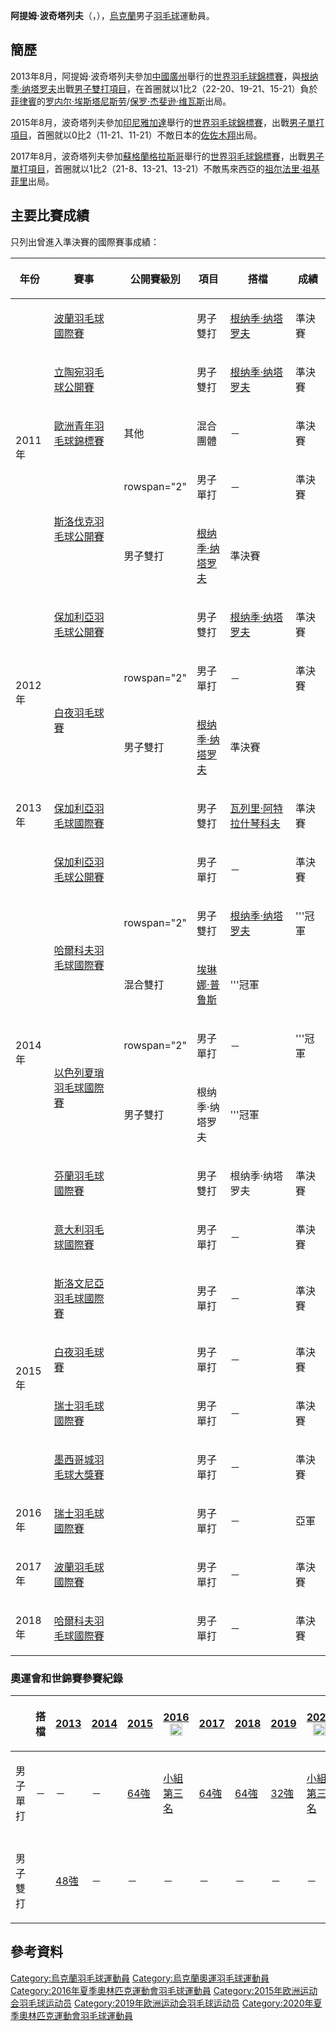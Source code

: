 {{noteTA|G1=Badminton}}
{{Infobox 羽球選手
| playername              = 阿提姆·波奇塔列夫<br/>{{lang|en|Artem Pochtarev}}
| image                   = TOTAL BWF World Champs 2015 Day 2 Artem Pochtarev.jpg
| size                    = 200px
| caption                 = 
| birth_name              = 
| date_of_birth           = {{birth_date_and_age|1993|7|24}}<ref name="15Baku">{{cite web|title=Athletes - Ukraine UKR - Artem Pochtarev|url=http://www.baku2015.com/athletes/athlete=pochtarev-artem-1019348/index.html?intcmp=athletes-hub|publisher=Baku 2015 European Games official website|access-date=2015-06-19|archive-url=https://web.archive.org/web/20150619093952/http://www.baku2015.com/athletes/athlete=pochtarev-artem-1019348/index.html?intcmp=athletes-hub|archive-date=2015-06-19|dead-url=yes}}{{en}}</ref>
| place_of_birth          = {{UKR}}[[卢甘斯克|卢甘斯克]]<ref name="15Baku"/>
| height                  = {{height|m=1.84}}<ref name="15Baku"/>
| weight                  = {{weight|kg=80}}<ref name="15Baku"/>
| event                   = 男子單打、男子雙打
| country                 = {{UKR}}
| years_started           = 
| handedness              = 
| coach                   = [[Gennadiy_Makhnovskiy|Gennadiy Makhnovskiy]]<ref name="15Baku"/>
| highest_ranking         = 第62位（男單）
| date_of_highest_ranking = 2016年5月5日<ref name="ranking">[http://bwfcontent.tournamentsoftware.com/ranking/player.aspx?id=11138&player=143603 BWF World Ranking - Ranking of Artem POCHTAREV (20301)] {{Wayback|url=http://bwfcontent.tournamentsoftware.com/ranking/player.aspx?id=11138&player=143603 |date=20170305013238 }}{{en}}</ref>
| current_ranking         = 第62位（男單）<br/>第83位（男雙-[[根纳季·纳塔罗夫|纳塔罗夫]]）<br/>第197位（男雙-[[伊斯托克·乌特鲁萨|乌特鲁萨]]）<br/>第626位（男雙-[[Valery_Famin|Famin]]）
| date_of_current_ranking = 2016年5月5日<ref>[http://bwfcontent.tournamentsoftware.com/ranking/category.aspx?id=11138&category=472 BWF World Ranking - BWF世界排名榜 (5/5/2016) - Men's singles]{{en}}</ref><ref>[http://bwfcontent.tournamentsoftware.com/ranking/category.aspx?id=11138&category=474 BWF World Ranking - BWF世界排名榜 (5/5/2016) - Men's doubles]{{en}}</ref>
| played                  = 100勝–77負（男單）<br/>72勝–59負（男雙）<br/>5勝–0負（混雙）
| titles                  = 
| bwf_profile             = 3E3B9E71-9BDA-49C2-8B38-CCA6C87172E7
| bwf_id                  = 20301
| updated                 = 2016年5月8日
}}
{{MedalTableTop}}
{{MedalSport | 男子[[羽毛球|羽毛球]]}}
{{MedalCountry | {{UKR}}}}
{{MedalCompetition | [[歐洲青年羽毛球錦標賽|歐洲青年羽毛球錦標賽]]}}
{{MedalBronze| [[2011年歐洲青年羽毛球錦標賽|2011年 萬塔]] | 混合團體 }}
{{MedalBottom}}
'''阿提姆·波奇塔列夫'''（{{lang|en|'''Artem Pochtarev'''}}，{{bd|1993年|7月24日}}），[[烏克蘭|烏克蘭]]男子[[羽毛球|羽毛球]]運動員。

==簡歷==
2013年8月，阿提姆·波奇塔列夫參加[[中國|中國]][[廣州|廣州]]舉行的[[2013年世界羽毛球錦標賽|世界羽毛球錦標賽]]，與[[根纳季·纳塔罗夫|根纳季·纳塔罗夫]]出戰[[2013年世界羽毛球錦標賽男子雙打項目|男子雙打項目]]，在首圈就以1比2（22-20、19-21、15-21）負於[[菲律賓|菲律賓]]的[[罗内尔·埃斯塔尼斯劳|罗内尔·埃斯塔尼斯劳]]/[[保罗·杰斐逊·维瓦斯|保罗·杰斐逊·维瓦斯]]出局。

2015年8月，波奇塔列夫參加[[印尼|印尼]][[雅加達|雅加達]]舉行的[[2015年世界羽毛球錦標賽|世界羽毛球錦標賽]]，出戰[[2015年世界羽毛球錦標賽男子單打項目|男子單打項目]]，首圈就以0比2（11-21、11-21）不敵日本的[[佐佐木翔|佐佐木翔]]出局。

2017年8月，波奇塔列夫參加[[蘇格蘭|蘇格蘭]][[格拉斯哥|格拉斯哥]]舉行的[[2017年世界羽毛球錦標賽|世界羽毛球錦標賽]]，出戰[[2017年世界羽毛球錦標賽男子單打項目|男子單打項目]]，首圈就以1比2（21-8、13-21、13-21）不敵馬來西亞的[[祖尔法里·祖基菲里|祖尔法里·祖基菲里]]出局。

==主要比賽成績==
只列出曾進入準決賽的國際賽事成績：
{| class=wikitable style="text-align:center; font-size:small;" 
!width="50"|年份
!width="180"|賽事
!width="80"|公開賽級別
!width="60"|項目
!width="150"|搭檔
!width="50"|成績
|-
!rowspan="5"|2011年
|[[2011年波蘭羽毛球國際賽|波蘭羽毛球國際賽]]
|{{BWFIC}}
|男子雙打
|[[根纳季·纳塔罗夫|根纳季·纳塔罗夫]]
|bgcolor="#b8860b"|準決賽
|-
|[[2011年立陶宛羽毛球公開賽|立陶宛羽毛球公開賽]]
|{{BWFIS}}
|男子雙打
|[[根纳季·纳塔罗夫|根纳季·纳塔罗夫]]
|bgcolor="#b8860b"|準決賽
|-
|[[2011年歐洲青年羽毛球錦標賽|歐洲青年羽毛球錦標賽]]
|其他
|混合團體
|－
|bgcolor="#b8860b"|準決賽
|-
|rowspan="2"|[[2011年斯洛伐克羽毛球公開賽|斯洛伐克羽毛球公開賽]]
|rowspan="2" {{BWFIS}}
|男子單打
|－
|bgcolor="#b8860b"|準決賽
|-
|男子雙打
|[[根纳季·纳塔罗夫|根纳季·纳塔罗夫]]
|bgcolor="#b8860b"|準決賽
|-
!rowspan="3"|2012年
|[[2012年保加利亞羽毛球公開賽|保加利亞羽毛球公開賽]]
|{{BWFIS}}
|男子雙打
|[[根纳季·纳塔罗夫|根纳季·纳塔罗夫]]
|bgcolor="#b8860b"|準決賽
|-
|rowspan="2"|[[2012年白夜羽毛球賽|白夜羽毛球賽]]
|rowspan="2" {{BWFIC}}
|男子單打
|－
|bgcolor="#b8860b"|準決賽
|-
|男子雙打
|[[根纳季·纳塔罗夫|根纳季·纳塔罗夫]]
|bgcolor="#b8860b"|準決賽
|-
!rowspan="1"|2013年
|[[2013年保加利亞羽毛球國際賽|保加利亞羽毛球國際賽]]
|{{BWFIC}}
|男子雙打
|[[瓦列里·阿特拉什琴科夫|瓦列里·阿特拉什琴科夫]]
|bgcolor="#b8860b"|準決賽
|-
!rowspan="7"|2014年
|[[2014年保加利亞羽毛球公開賽|保加利亞羽毛球公開賽]]
|{{BWFIS}}
|男子單打
|－
|bgcolor="#b8860b"|準決賽
|-
|rowspan="2"|[[2014年哈爾科夫羽毛球國際賽|哈爾科夫羽毛球國際賽]]
|rowspan="2" {{BWFIC}}
|男子雙打
|[[根纳季·纳塔罗夫|根纳季·纳塔罗夫]]
|bgcolor="gold"|'''冠軍
|-
|混合雙打
|[[埃琳娜·普鲁斯|埃琳娜·普鲁斯]]
|bgcolor="gold"|'''冠軍
|-
|rowspan="2"|[[2014年以色列夏瑣羽毛球國際賽|以色列夏瑣羽毛球國際賽]]
|rowspan="2" {{BWFIS}}
|男子單打
|－
|bgcolor="gold"|'''冠軍
|-
|男子雙打
|根纳季·纳塔罗夫
|bgcolor="gold"|'''冠軍
|-
|[[2014年芬蘭羽毛球國際賽|芬蘭羽毛球國際賽]]
|{{BWFIS}}
|男子雙打
|根纳季·纳塔罗夫
|bgcolor="#b8860b"|準決賽
|-
|[[2014年意大利羽毛球國際賽|意大利羽毛球國際賽]]
|{{BWFIC}}
|男子單打
|－
|bgcolor="#b8860b"|準決賽
|-
!rowspan="4"|2015年
|[[2015年斯洛文尼亞羽毛球國際賽|斯洛文尼亞羽毛球國際賽]]
|{{BWFIS}}
|男子單打
|－
|bgcolor="#b8860b"|準決賽
|-
|[[2015年白夜羽毛球賽|白夜羽毛球賽]]
|{{BWFIC}}
|男子單打
|－
|bgcolor="#b8860b"|準決賽
|-
|[[2015年瑞士羽毛球國際賽|瑞士羽毛球國際賽]]
|{{BWFIC}}
|男子單打
|－
|bgcolor="#b8860b"|準決賽
|-
|[[2015年墨西哥城羽毛球大獎賽|墨西哥城羽毛球大獎賽]]
|{{BWFGP}}
|男子單打
|－
|bgcolor="#b8860b"|準決賽
|-
!rowspan="1"|2016年
|[[2016年瑞士羽毛球國際賽|瑞士羽毛球國際賽]]
|{{BWFIS}}
|男子單打
|－
|bgcolor="silver"|亞軍
|-
!rowspan="1"|2017年
|[[2017年波蘭羽毛球國際賽|波蘭羽毛球國際賽]]
|{{BWFIS}}
|男子單打
|－
|bgcolor="#b8860b"|準決賽
|-
!rowspan="1"|2018年
|[[2018年哈爾科夫羽毛球國際賽|哈爾科夫羽毛球國際賽]]
|{{BWFIC}}
|男子單打
|－
|bgcolor="#b8860b"|準決賽
|}
{{BWF賽事級別索引}}

===奧運會和世錦賽參賽紀錄===
{| class=wikitable style="text-align:center; font-size:small;" 
!
!搭檔
!width="50"|[[2013年世界羽毛球錦標賽|2013]]
!width="50"|[[2014年世界羽毛球錦標賽|2014]]
!width="50"|[[2015年世界羽毛球錦標賽|2015]]
!width="80"|[[2016年夏季奧林匹克運動會羽毛球比賽|2016]] [[File:Olympic_rings_without_rims.svg|20px]]
!width="50"|[[2017年世界羽毛球錦標賽|2017]]
!width="50"|[[2018年世界羽毛球錦標賽|2018]]
!width="50"|[[2019年世界羽毛球錦標賽|2019]]
!width="80"|[[2020年夏季奧林匹克運動會羽毛球比賽|2020]] [[File:Olympic_rings_without_rims.svg|20px]]
|-
!width="80"|男子單打
|－
|－
|－
|[[2015年世界羽毛球錦標賽男子單打項目|64強]]
|[[2016年夏季奧林匹克運動會羽毛球男子單打比賽|小組第三名]]
|[[2017年世界羽毛球錦標賽男子單打項目|64強]]
|[[2018年世界羽毛球錦標賽男子單打項目|64強]]
|[[2019年世界羽毛球錦標賽男子單打項目|32強]]
|[[2020年夏季奧林匹克運動會羽毛球男子單打比賽|小組第三名]]
|-
|
|-
!width="80"|男子雙打
|align="left"|{{nowrap|[[根纳季·纳塔罗夫|根纳季·纳塔罗夫]]}}
|[[2013年世界羽毛球錦標賽男子雙打項目|48強]]
|－
|－
|－
|－
|－
|－
|－
|}

==參考資料==
{{Reflist}}

{{DEFAULTSORT:Pochtarev, Artem}}
[[Category:烏克蘭羽毛球運動員|Category:烏克蘭羽毛球運動員]]
[[Category:烏克蘭奧運羽毛球運動員|Category:烏克蘭奧運羽毛球運動員]]
[[Category:2016年夏季奧林匹克運動會羽毛球運動員|Category:2016年夏季奧林匹克運動會羽毛球運動員]]
[[Category:2015年欧洲运动会羽毛球运动员|Category:2015年欧洲运动会羽毛球运动员]]
[[Category:2019年欧洲运动会羽毛球运动员|Category:2019年欧洲运动会羽毛球运动员]]
[[Category:2020年夏季奧林匹克運動會羽毛球運動員|Category:2020年夏季奧林匹克運動會羽毛球運動員]]